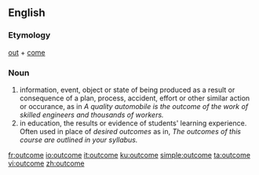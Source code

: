 ==English==
{{wikipedia}}

===Etymology===
[[out]] + [[come]]

===Noun===
{{en-noun}}
#information, event, object or state of being produced as a result or consequence of a plan, process, accident, effort or other similar action or occurance, as in ''A quality automobile is the outcome of the work of skilled engineers and thousands of workers.''
#in education, the results or evidence of students' learning experience. Often used in place of ''desired outcomes'' as in, ''The outcomes of this course are outlined in your syllabus.''

[[fr:outcome]]
[[io:outcome]]
[[it:outcome]]
[[ku:outcome]]
[[simple:outcome]]
[[ta:outcome]]
[[vi:outcome]]
[[zh:outcome]]